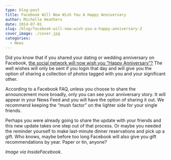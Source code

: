 ```yaml
---
type: blog-post
title: Facebook Will Now Wish You A Happy Anniversary
author: Michelle Heathers
date: 2014-07-01
slug: /blog/facebook-will-now-wish-you-a-happy-anniversary-2
cover_image: ./cover.jpg
categories:
  - News
---
```


Did you know that if you shared your dating or wedding anniversary on Facebook, [the social network will now wish you “Happy Anniversary”?][1] The well wishes will only be sent if you login that day and will give you the option of sharing a collection of photos tagged with you and your significant other.

According to a Facebook FAQ, unless you choose to share the announcement more broadly, only you can see your anniversary story. It will appear in your News Feed and you will have the option of sharing it out. We recommend keeping the “mush factor” on the lighter side for your single friends.

Perhaps you were already going to share the update with your friends and this new update takes one step out of that process. Or maybe you needed the reminder yourself to make last-minute dinner reservations and pick up a gift. Who knows, maybe before too long Facebook will also give you gift recommendations by year. Paper or tin, anyone?

_Image via InsideFacebook_.

[1]: http://www.insidefacebook.com/2014/06/20/guess-what-facebook-will-now-wish-you-a-happy-anniversary/

